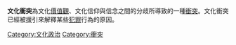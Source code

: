 {{disputed|time=2019-01-25T00:57:12+00:00}}
{{unreferenced|time=2019-01-25T00:57:12+00:00}}
'''文化衝突'''為文化[[價值觀|價值觀]]、文化信仰與信念之間的分歧所導致的一種[[衝突|衝突]]。文化衝突已經被援引來解釋某些[[犯罪|犯罪]]行為的原因。

[[Category:文化政治|Category:文化政治]]
[[Category:衝突|Category:衝突]]